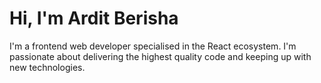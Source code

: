# Hi, I'm Ardit Berisha

I'm a frontend web developer specialised in the React ecosystem. I'm passionate about delivering the highest quality code and keeping up with new technologies.
